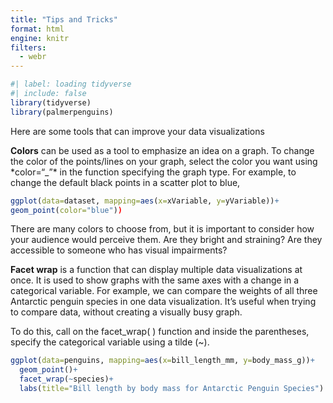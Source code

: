 ```yaml
---
title: "Tips and Tricks"
format: html
engine: knitr
filters:
  - webr
---
```


```r
#| label: loading tidyverse
#| include: false 
library(tidyverse)
library(palmerpenguins)
```

Here are some tools that can improve your data visualizations

**Colors** can be used as a tool to emphasize an idea on a graph. To change the color of the points/lines on your graph, select the color you want using \*color="\_"\* in the function specifying the graph type. For example, to change the default black points in a scatter plot to blue,

``` r
ggplot(data=dataset, mapping=aes(x=xVariable, y=yVariable))+ 
geom_point(color="blue"))
```

There are many colors to choose from, but it is important to consider how your audience would perceive them. Are they bright and straining? Are they accessible to someone who has visual impairments?

**Facet wrap** is a function that can display multiple data visualizations at once. It is used to show graphs with the same axes with a change in a categorical variable. For example, we can compare the weights of all three Antarctic penguin species in one data visualization. It's useful when trying to compare data, without creating a visually busy graph.

To do this, call on the facet_wrap( ) function and inside the parentheses, specify the categorical variable using a tilde (~).

```r
ggplot(data=penguins, mapping=aes(x=bill_length_mm, y=body_mass_g))+ 
  geom_point()+ 
  facet_wrap(~species)+ 
  labs(title="Bill length by body mass for Antarctic Penguin Species")

```
